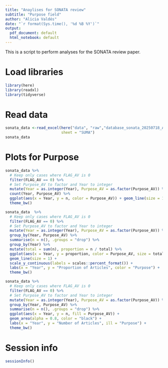 ```yaml
---
title: "Anaylises for SONATA review"
subtitle: "Purpose field"
author: "Alicia Valdés"
date: "`r format(Sys.time(), '%d %B %Y')`"
output:
  pdf_document: default
  html_notebook: default
---
```


This is a script to perform analyses for the SONATA review paper.

# Load libraries

```r
library(here)
library(readxl)
library(tidyverse)
```

# Read data

```r
sonata_data <-read_excel(here("data", "raw","database_sonata_20250718_AV.xlsx"),
                         sheet = "SUMA")
sonata_data
```

# Plots for Purpose

```r
sonata_data %>%
  # Keep only cases where FLAG_AV is 0
  filter(FLAG_AV == 0) %>%
  # Set Purpose_AV to factor and Year to integer
  mutate(Year = as.integer(Year), Purpose_AV = as.factor(Purpose_AV)) %>%
  count(Year, Purpose_AV) %>%
  ggplot(aes(x = Year, y = n, color = Purpose_AV)) + geom_line(size = 1) +
  theme_bw()
```

```r
sonata_data  %>%
  # Keep only cases where FLAG_AV is 0
  filter(FLAG_AV == 0) %>%
  # Set Purpose_AV to factor and Year to integer
  mutate(Year = as.integer(Year), Purpose_AV = as.factor(Purpose_AV)) %>%
  group_by(Year, Purpose_AV) %>%
  summarise(n = n(), .groups = "drop") %>%
  group_by(Year) %>%
  mutate(total = sum(n), proportion = n / total) %>%
  ggplot(aes(x = Year, y = proportion, color = Purpose_AV, size = total)) +
  geom_line(size = 1) +
  scale_y_continuous(labels = scales::percent_format()) +
  labs(x = "Year", y = "Proportion of Articles", color = "Purpose") +
  theme_bw()
```

```r
sonata_data %>%
  # Keep only cases where FLAG_AV is 0
  filter(FLAG_AV == 0) %>%
  # Set Purpose_AV to factor and Year to integer
  mutate(Year = as.integer(Year), Purpose_AV = as.factor(Purpose_AV)) %>%
  group_by(Year, Purpose_AV) %>%
  summarise(n = n(), .groups = "drop") %>%
  ggplot(aes(x = Year, y = n, fill = Purpose_AV)) +
  geom_area(alpha = 0.8, color = "black") +
  labs(x = "Year", y = "Number of Articles", ill = "Purpose") +
  theme_bw()
```

# Session info

```r
sessionInfo()
```

